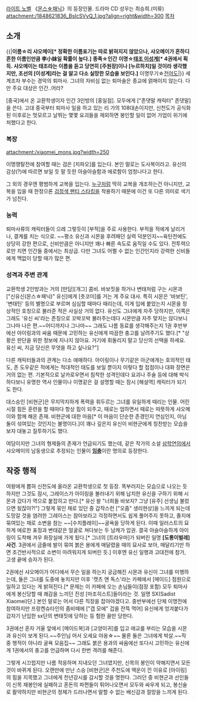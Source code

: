 [[라이트 노벨]] 《[[몬스☆패닉]]》의 등장인물. 드라마 CD 성우는 최승희.(미류)
attachment:/1848621836_BsIcSVyQ_1.jpg?align=right&width=300
[[목차]] 

== 소개 == 
{{|'''이름☆리 샤오메이[* 정확한 이름표기는 따로 밝혀지지 않았으나, 샤오메이가 흔하디 흔한 이름인만큼 李小妹일 확률이 높다.]'''
'''종족☆인간'''
'''이명☆[[태조 이성계]][* 4권에서 획득. 샤오메이는 태조라는 이름을 듣고 당연히 [주원장]이나 [누르하치]일 것이라 생각했지만, 조선의 [이성계]라는 걸 알고 다소 실망한 모습을 보인다.]'''
이명무기☆[[전어도]]|}}
세계조차 부수는 경악의 퇴마사.
그녀의 자비심 없는 퇴마술은 종교에 얽매이지 않는다. 
다만 주요 대상은 인간..어라?

[중국]에서 온 교환학생이자 인간 3인방의 [홍일점]. 모두에게 ["존댓말 캐릭터" 존댓말]을 쓴다. 고대 중국부터 퇴마사 일을 하고 있는 리 가의 108대손이지만, 신천도가 공식화 된 이후로는 멋모르고 날뛰는 몇몇 요괴들을 제외하면 봉인할 일이 없어 가업이 위기에 처했다고 한다. 

=== 복장 ===
attachment:/xiaomei_mons.jpg?width=250

이명쟁탈전에 참여할 때는 검은 [치파오]를 입는다. 본인 말로는 도사복이라고. 유신의 감상(?)에 따르면 보일 듯 말 듯한 아슬아슬함과 에로함이 엄청나다고 한다.  

그 외의 경우엔 평범하게 교복을 입는다. [[아이링|누구]]처럼 딱히 교복을 개조하는건 아니지만, 교복을 입을 때 한정으론 [[검은색 스타킹|검정색 팬티 스타킹]]을 착용하기 때문에 이건 또 다른 의미로 색기가 넘친다.
=== 능력 ===
퇴마사류의 캐릭터들이 으레 그렇듯이 [부적]을 주로 사용한다. 부적을 적에게 날리거나, 결계를 치는 식으로. ~~평소 유신과 시몬을 후려패던 실력 덕분인지~~육탄전에도 상당히 강한 편으로, 신비만큼은 아니지만 꽤나 빠른 속도로 움직일 수도 있다. 전투력으로만 치면 인간들 중에서는 최상급. 다만 그녀도 어쩔 수 없는 인간인지라 강력한 신비들에게 맥없이 당할 때가 많은 편.
=== 성격과 주변 관계 === 
교환학생 2인방과는 거의 [만담][개그] 콤비. 바보짓을 하거나 변태처럼 구는 시몬과 ["신유신(몬스☆패닉)" 유신]에게 [츳코미]를 거는 게 주요 대사. 특히 시몬은 '바보틴', '변태틴' 등의 별명으로 부르며 심심할 때마다 때리는데, 이게 입에 붙었는지 시몬을 정상적인 호칭으로 불러준 적은 사실상 거의 없다. 유신도 그녀에게 자주 당하지만, 이쪽은 그래도 '유신 씨'라는 존칭으로 꼬박꼬박 불러주는데다 시몬만큼 자주 맞지는 않다보니 그나마 나은 편.~~어디까지나 그나마~~ 그래도 나름 동료를 생각해주는지 1권 후반부에선 아이링과의 싸움 때문에 고민하는 유신에게 따끔한 충고를 날려주기도 했다.[* "상황은 판단을 위한 정보에 지나지 않아요. 거기에 휘둘리지 말고 당신의 선택을 하세요. 유신 씨, 지금 당신은 무엇을 하고 싶나요?"]

다른 캐릭터들과의 관계는 다소 애매하다. 아이링이나 무기같은 아군에게는 호의적인 태도, 존 도우같은 적에게는 적대적인 태도를 보일 뿐이지 이렇다 할 접점이나 대화 장면은 거의 없는 편. 기본적으로 날카로우면서 침착한 성격인데다 요괴나 주술 등에 대해 박식하다보니 유명한 역사 인물이나 이명같은 걸 설명할 때는 잠시 [해설역] 캐릭터가 되기도 한다. 

대스승인 [비현군]은 무지막지하게 폭력을 휘두르는 그녀를 유일하게 때리는 인물. 어린 시절 힘든 훈련을 할 때마다 항상 힘이 되주고, 때로는 엄하면서 때로는 따뜻하게 샤오메이와 함께 해온 존재. 비현군에 대한 마음[* 이 마음이 단순한 존경인지 연심인지, 아님 둘이 섞여있는 것인지는 불명이다.]이 꽤나 깊은지 유신이 비현군에게 칭찬받는 모습을 보자 대놓고 질투하기도 했다.

여담이지만 그녀의 형제들의 존재가 언급되기도 했는데, 같은 작가의 소설 [[삼학연의]]에서 샤오메이의 남동생으로 추정되는 인물이 '''[[임충]]'''이란 명의로 등장한다.
== 작중 행적 ==
여왕에게 뽑혀 신천도에 올라온 교환학생으로 첫 등장. 똑부러지는 모습으로 나오는 듯 하지만 그것도 잠시, 그레이스가 아이링을 불러내기 위해 납치한 유신을 구하기 위해 시몬과 갔다가 역으로 붙잡히고 만다.[* 유신 왈 "너희들 바보지? 그냥 [유주] 선생님 불렀으면 됬잖아?!"] 그렇게 묶인 채로 있던 중 갑작스런 ["오줌" 생리현상]을 느끼게 되는데 도망갈 것을 염려한 그레이스는 참아보라고 걱정하면서도 쉽게 풀어주지 못하고, 졸지에 묶여있는 채로 소변을 참는 ~~[수치플레이]~~굴욕을 당하게 된다. 이때 일러스트의 묘하게 에로한 표정과 변태같은 얼굴로 쳐다보는 두 남캐가 압권. 결국 아슬아슬하게 아이링이 도착해 겨우 화장실에 가게 됬다.[* 그녀의 [트라우마]가 되버린 일명 '''[도롱이벌레] 사건'''. 3권에서 금줄에 발이 묶여 붉은 용에게 매달렸을 때의 묘사로 보아, 매달리기만 하면 조건반사적으로 소변이 마려워지게 되버린 듯.] 이후엔 유신 일행과 고대전에 참가, 고생 끝에 승자가 된다. 

2권에선 샤오메이가 어디에서 무슨 일을 하는지 궁금해진 시몬과 유신이 그녀를 미행하는데, 둘은 그녀를 도중에 놓치지만 이후 '캣츠 앤 독스'라는 카페에서 [메이드] 점원으로 일하고 있다는 게 밝혀진다.[* 문제는 이 카페에 오는 손님들이(점장 포함) 모두 퇴마사에게 봉신당할 때 쾌감을 느끼던 진성 [마조히스트]들이라는 것. 일명 SX(Sadist Xiaomei)단.] 본인 말로는 어서 다른 직장을 잡아야겠다고. 중반부에선 단체 이명전에 참여하지만 프랑켄슈타인의 좀비떼에 ["갭 모에" 겁을 잔뜩 먹어] 유신에게 엉겨붙다가 갑자기 난입한 sx단의 변태짓에 당하는 등 험한 꼴만 당한다.      

3권에선 혼자 거울 앞에서 [메이드복]과 [고양이귀]를 입고 애교를 부리는 모습을 시몬과 유신이 보게 된다.~~주인님 어서 오세요 야옹☆~~ 물론 둘은 그녀에게 박살.~~작중 행적이 아니라 굴욕 모음집~~ 그래도 붉은 용과의 싸움에선 또다시 고민하는 유신에게 1권에서의 충고를 언급하며 다시 한번 격려를 해준다. 

그렇게 시끄럽지만 나름 적응하며 지내오던 그녀였지만, 신목의 봉인이 약해지면서 모든 것이 바뀌게 된다. 오랜만에 만난 스승 [비현군]은 주천도에 액운이 낀 이유로 [아이링]의 힘을 지목했고 그녀에게 천년강시를 감시할 것을 명한다. 그러던 중 비현군과 선인들이 신목 재봉인에 실패하고 혼돈의 파편들이 튀어나오면서 모두와 싸우게 되고, 봉신술로 활약하지만 비현군의 정체가 드러나면서 말할 수 없는 배신감과 절망을 느끼게 된다.
